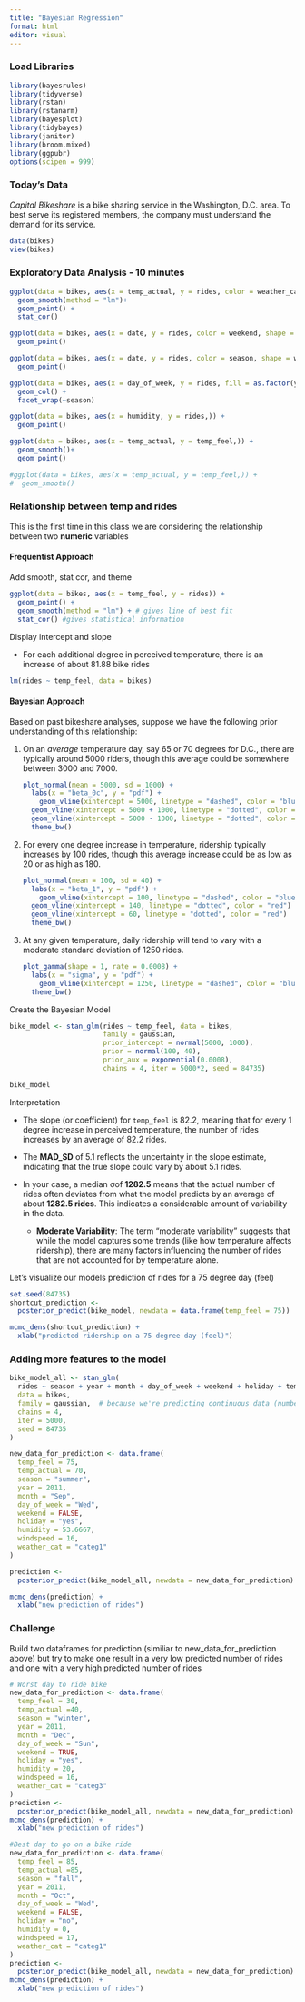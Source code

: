 ```yaml
---
title: "Bayesian Regression"
format: html
editor: visual
---
```


### Load Libraries

```r
library(bayesrules)
library(tidyverse)
library(rstan)
library(rstanarm)
library(bayesplot)
library(tidybayes)
library(janitor)
library(broom.mixed)
library(ggpubr)
options(scipen = 999)
```

### Today's Data

*Capital Bikeshare* is a bike sharing service in the Washington, D.C. area. To best serve its registered members, the company must understand the demand for its service.

```r
data(bikes)
view(bikes)
```

### Exploratory Data Analysis - 10 minutes

```r
ggplot(data = bikes, aes(x = temp_actual, y = rides, color = weather_cat,)) +
  geom_smooth(method = "lm")+
  geom_point() +
  stat_cor()
```

```r
ggplot(data = bikes, aes(x = date, y = rides, color = weekend, shape = weekend)) +
  geom_point()
```

```r
ggplot(data = bikes, aes(x = date, y = rides, color = season, shape = weekend)) +
  geom_point()
```

```r
ggplot(data = bikes, aes(x = day_of_week, y = rides, fill = as.factor(year))) +
  geom_col() +
  facet_wrap(~season)
```

```r
ggplot(data = bikes, aes(x = humidity, y = rides,)) +
  geom_point()
```

```r
ggplot(data = bikes, aes(x = temp_actual, y = temp_feel,)) +
  geom_smooth()+
  geom_point()
```

```r
#ggplot(data = bikes, aes(x = temp_actual, y = temp_feel,)) +
#  geom_smooth()
```

### Relationship between temp and rides

This is the first time in this class we are considering the relationship between two **numeric** variables

#### Frequentist Approach

Add smooth, stat cor, and theme

```r
ggplot(data = bikes, aes(x = temp_feel, y = rides)) +
  geom_point() +
  geom_smooth(method = "lm") + # gives line of best fit
  stat_cor() #gives statistical information
```

Display intercept and slope

-   For each additional degree in perceived temperature, there is an increase of about 81.88 bike rides

```r
lm(rides ~ temp_feel, data = bikes)
```

#### Bayesian Approach

Based on past bikeshare analyses, suppose we have the following prior understanding of this relationship:

1.  On an *average* temperature day, say 65 or 70 degrees for D.C., there are typically around 5000 riders, though this average could be somewhere between 3000 and 7000.

    ```r
    plot_normal(mean = 5000, sd = 1000) + 
      labs(x = "beta_0c", y = "pdf") +
        geom_vline(xintercept = 5000, linetype = "dashed", color = "blue", size = 1) +  # Mean
      geom_vline(xintercept = 5000 + 1000, linetype = "dotted", color = "red") +      # +1 SD
      geom_vline(xintercept = 5000 - 1000, linetype = "dotted", color = "red")  + # -1 SD
      theme_bw()
    ```

2.  For every one degree increase in temperature, ridership typically increases by 100 rides, though this average increase could be as low as 20 or as high as 180.

    ```r
    plot_normal(mean = 100, sd = 40) + 
      labs(x = "beta_1", y = "pdf") +
        geom_vline(xintercept = 100, linetype = "dashed", color = "blue", size = 1) +  # Mean
      geom_vline(xintercept = 140, linetype = "dotted", color = "red") +      # +1 SD
      geom_vline(xintercept = 60, linetype = "dotted", color = "red")  +
      theme_bw()
    ```

3.  At any given temperature, daily ridership will tend to vary with a moderate standard deviation of 1250 rides.

    ```r
    plot_gamma(shape = 1, rate = 0.0008) + 
      labs(x = "sigma", y = "pdf") +
        geom_vline(xintercept = 1250, linetype = "dashed", color = "blue", size = 1) +
      theme_bw()
    ```

Create the Bayesian Model

```r
bike_model <- stan_glm(rides ~ temp_feel, data = bikes,
                       family = gaussian,
                       prior_intercept = normal(5000, 1000),
                       prior = normal(100, 40), 
                       prior_aux = exponential(0.0008),
                       chains = 4, iter = 5000*2, seed = 84735)
```

```r
bike_model
```

Interpretation

-   The slope (or coefficient) for `temp_feel` is 82.2, meaning that for every 1 degree increase in perceived temperature, the number of rides increases by an average of 82.2 rides.

-   The **MAD_SD** of 5.1 reflects the uncertainty in the slope estimate, indicating that the true slope could vary by about 5.1 rides.

-   In your case, a median σ\sigmaσ of **1282.5** means that the actual number of rides often deviates from what the model predicts by an average of about **1282.5 rides**. This indicates a considerable amount of variability in the data.

    -   **Moderate Variability**: The term "moderate variability" suggests that while the model captures some trends (like how temperature affects ridership), there are many factors influencing the number of rides that are not accounted for by temperature alone.

Let's visualize our models prediction of rides for a 75 degree day (feel)

```r
set.seed(84735)
shortcut_prediction <- 
  posterior_predict(bike_model, newdata = data.frame(temp_feel = 75))
```

```r
mcmc_dens(shortcut_prediction) + 
  xlab("predicted ridership on a 75 degree day (feel)")
```

### Adding more features to the model

```r
bike_model_all <- stan_glm(
  rides ~ season + year + month + day_of_week + weekend + holiday + temp_actual + temp_feel + humidity + windspeed + weather_cat,
  data = bikes,
  family = gaussian,  # because we're predicting continuous data (number of rides)
  chains = 4, 
  iter = 5000, 
  seed = 84735
)
```

```r
new_data_for_prediction <- data.frame(
  temp_feel = 75, 
  temp_actual = 70,
  season = "summer",      
  year = 2011,           
  month = "Sep",             
  day_of_week = "Wed", 
  weekend = FALSE,           
  holiday = "yes",            
  humidity = 53.6667,      
  windspeed = 16,        
  weather_cat = "categ1"   
)
```

```r
prediction <- 
  posterior_predict(bike_model_all, newdata = new_data_for_prediction)
```

```r
mcmc_dens(prediction) + 
  xlab("new prediction of rides")
```

### Challenge

Build two dataframes for prediction (similiar to new_data_for_prediction above) but try to make one result in a very low predicted number of rides and one with a very high predicted number of rides

```r
# Worst day to ride bike
new_data_for_prediction <- data.frame(
  temp_feel = 30, 
  temp_actual =40,
  season = "winter",      
  year = 2011,           
  month = "Dec",             
  day_of_week = "Sun", 
  weekend = TRUE,           
  holiday = "yes",            
  humidity = 20,      
  windspeed = 16,        
  weather_cat = "categ3"   
)
prediction <- 
  posterior_predict(bike_model_all, newdata = new_data_for_prediction)
mcmc_dens(prediction) + 
  xlab("new prediction of rides")
```

```r
#Best day to go on a bike ride
new_data_for_prediction <- data.frame(
  temp_feel = 85, 
  temp_actual =85,
  season = "fall",      
  year = 2011,           
  month = "Oct",             
  day_of_week = "Wed", 
  weekend = FALSE,           
  holiday = "no",            
  humidity = 0,      
  windspeed = 17,        
  weather_cat = "categ1"   
)
prediction <- 
  posterior_predict(bike_model_all, newdata = new_data_for_prediction)
mcmc_dens(prediction) + 
  xlab("new prediction of rides")
```
